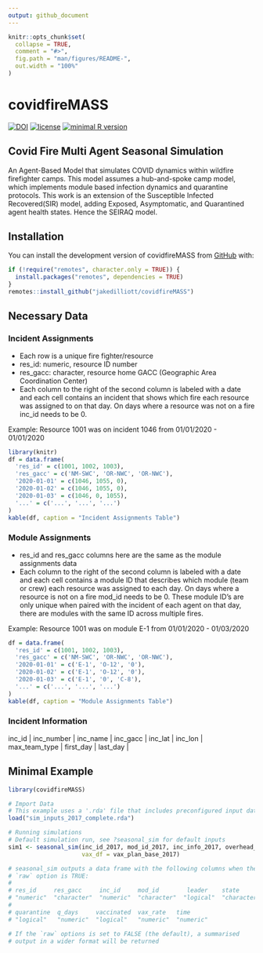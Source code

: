 ```yaml
---
output: github_document
---
```


<!-- README.md is generated from README.Rmd. Please edit that file -->

```r
knitr::opts_chunk$set(
  collapse = TRUE,
  comment = "#>",
  fig.path = "man/figures/README-",
  out.width = "100%"
)
```

# covidfireMASS
<!-- badges: start -->
[![DOI](https://zenodo.org/badge/327392364.svg)](https://zenodo.org/badge/latestdoi/327392364)
[![license](https://img.shields.io/badge/license-MIT + file LICENSE-lightgrey.svg)](https://choosealicense.com/)
[![minimal R version](https://img.shields.io/badge/R%3E%3D-`2.10`-6666ff.svg)](https://cran.r-project.org/)
<!-- badges: end -->

## Covid Fire Multi Agent Seasonal Simulation

An Agent-Based Model that simulates COVID dynamics within wildfire firefighter camps. This model assumes a hub-and-spoke camp model, which implements module based infection dynamics and quarantine protocols. This work is an extension of the Susceptible Infected Recovered(SIR) model, adding Exposed, Asymptomatic, and Quarantined agent health states. Hence the SEIRAQ model.

## Installation

You can install the development version of covidfireMASS from [GitHub](https//:github.com) with:

```r
if (!require("remotes", character.only = TRUE)) {
  install.packages("remotes", dependencies = TRUE)
}
remotes::install_github("jakedilliott/covidfireMASS")
```

## Necessary Data

### Incident Assignments

- Each row is a unique fire fighter/resource
- res_id: numeric, resource ID number
- res_gacc: character, resource home GACC (Geographic Area Coordination Center)
- Each column to the right of the second column is labeled with a date and each cell contains an incident that shows which fire each resource was assigned to on that day. On days where a resource was not on a fire inc_id needs to be 0.

Example: Resource 1001 was on incident 1046 from 01/01/2020 - 01/01/2020

```r
library(knitr)
df = data.frame(
  'res_id' = c(1001, 1002, 1003),
  'res_gacc' = c('NM-SWC', 'OR-NWC', 'OR-NWC'),
  '2020-01-01' = c(1046, 1055, 0),
  '2020-01-02' = c(1046, 1055, 0),
  '2020-01-03' = c(1046, 0, 1055),
  '...' = c('...', '...', '...')
)
kable(df, caption = "Incident Assignments Table")
```

   
### Module Assignments

- res_id and res_gacc columns here are the same as the module assignments data
- Each column to the right of the second column is labeled with a date and each cell contains a module ID that describes which module (team or crew) each resource was assigned to each day. On days where a resource is not on a fire mod_id needs to be 0. 
These module ID's are only unique when paired with the incident of each agent on that day, there are modules with the same ID across multiple fires. 

Example: Resource 1001 was on module E-1 from 01/01/2020 - 01/03/2020

```r
df = data.frame(
  'res_id' = c(1001, 1002, 1003),
  'res_gacc' = c('NM-SWC', 'OR-NWC', 'OR-NWC'),
  '2020-01-01' = c('E-1', 'O-12', '0'),
  '2020-01-02' = c('E-1', 'O-12', '0'),
  '2020-01-03' = c('E-1', '0', 'C-8'),
  '...' = c('...', '...', '...')
)
kable(df, caption = "Module Assignments Table")
```
   
### Incident Information

| inc_id | inc_number | inc_name | inc_gacc | inc_lat | inc_lon | max_team_type | first_day | last_day |

## Minimal Example

```r
library(covidfireMASS)

# Import Data
# This example uses a '.rda' file that includes preconfigured input data
load("sim_inputs_2017_complete.rda")

# Running simulations
# Default simulation run, see ?seasonal_sim for default inputs
sim1 <- seasonal_sim(inc_id_2017, mod_id_2017, inc_info_2017, overhead_ids_2017,
                     vax_df = vax_plan_base_2017)

# seasonal_sim outputs a data frame with the following columns when the 
# `raw` option is TRUE:
#
# res_id     res_gacc     inc_id     mod_id        leader    state
# "numeric"  "character"  "numeric"  "character"  "logical"  "character"
#
# quarantine  q_days     vaccinated  vax_rate   time 
# "logical"   "numeric"  "logical"   "numeric"  "numeric"

# If the `raw` options is set to FALSE (the default), a summarised
# output in a wider format will be returned
```
